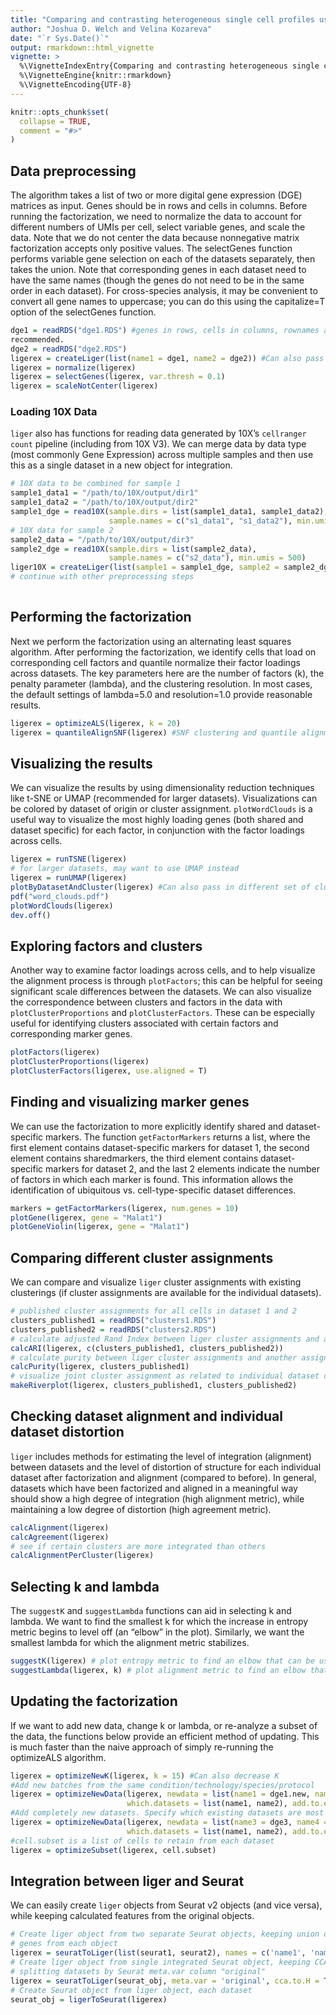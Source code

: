 ```yaml
---
title: "Comparing and contrasting heterogeneous single cell profiles using liger"
author: "Joshua D. Welch and Velina Kozareva"
date: "`r Sys.Date()`"
output: rmarkdown::html_vignette
vignette: >
  %\VignetteIndexEntry{Comparing and contrasting heterogeneous single cell profiles using liger}
  %\VignetteEngine{knitr::rmarkdown}
  %\VignetteEncoding{UTF-8}
---
```


```r
knitr::opts_chunk$set(
  collapse = TRUE,
  comment = "#>"
)
```

## Data preprocessing
The algorithm takes a list of two or more digital gene expression (DGE) matrices as input. Genes should be in rows and cells in columns.
Before running the factorization, we need to normalize the data to account for different numbers of UMIs per cell,
select variable genes, and scale the data. Note that we do not center the data because nonnegative matrix factorization accepts only
positive values. The selectGenes function performs variable gene selection on each of the datasets separately, then takes the union. Note that corresponding genes in each dataset need to have the same names (though the genes do not need to be in the same order in each dataset). For cross-species analysis, it may be convenient to convert all gene names to uppercase; you can do this using the capitalize=T option of the selectGenes function.
```r
dge1 = readRDS("dge1.RDS") #genes in rows, cells in columns, rownames and colnames included. Sparse matrix format is
recommended.
dge2 = readRDS("dge2.RDS")
ligerex = createLiger(list(name1 = dge1, name2 = dge2)) #Can also pass in more than 2 datasets
ligerex = normalize(ligerex)
ligerex = selectGenes(ligerex, var.thresh = 0.1)
ligerex = scaleNotCenter(ligerex)
```

### Loading 10X Data
`liger` also has functions for reading data generated by 10X's `cellranger count` pipeline (including
from 10X V3). We can merge data by data type (most commonly Gene Expression) across multiple samples and 
then use this as a single dataset in a new object for integration. 
```r
# 10X data to be combined for sample 1 
sample1_data1 = "/path/to/10X/output/dir1"
sample1_data2 = "/path/to/10X/output/dir2"
sample1_dge = read10X(sample.dirs = list(sample1_data1, sample1_data2), 
                      sample.names = c("s1_data1", "s1_data2"), min.umis = 500)
# 10X data for sample 2
sample2_data = "/path/to/10X/output/dir3"
sample2_dge = read10X(sample.dirs = list(sample2_data), 
                      sample.names = c("s2_data"), min.umis = 500)
liger10X = createLiger(list(sample1 = sample1_dge, sample2 = sample2_dge))
# continue with other preprocessing steps
                      
```

## Performing the factorization
Next we perform the factorization using an alternating least squares algorithm. After performing the factorization,
we identify cells that load on corresponding cell factors and quantile normalize their factor loadings across datasets.
The key parameters here are the number of factors (k), the penalty parameter (lambda), and the clustering resolution.
In most cases, the default settings of lambda=5.0 and resolution=1.0 provide reasonable results.
```r
ligerex = optimizeALS(ligerex, k = 20) 
ligerex = quantileAlignSNF(ligerex) #SNF clustering and quantile alignment
```

## Visualizing the results
We can visualize the results by using dimensionality reduction techniques like t-SNE or UMAP (recommended 
for larger datasets). Visualizations can be colored by dataset of origin or cluster assignment. 
`plotWordClouds` is a useful way to visualize the most highly loading genes (both shared and dataset
specific) for each factor, in conjunction with the factor loadings across cells.  
```r
ligerex = runTSNE(ligerex)
# for larger datasets, may want to use UMAP instead
ligerex = runUMAP(ligerex)
plotByDatasetAndCluster(ligerex) #Can also pass in different set of cluster labels to plot
pdf("word_clouds.pdf")
plotWordClouds(ligerex)
dev.off()
```

## Exploring factors and clusters
Another way to examine factor loadings across cells, and to help visualize the alignment process is 
through `plotFactors`; this can be helpful for seeing significant scale differences between the 
datasets. We can also visualize the correspondence between clusters and factors in the data with 
`plotClusterProportions` and `plotClusterFactors`. These can be especially useful for identifying 
clusters associated with certain factors and corresponding marker genes. 
```r
plotFactors(ligerex)
plotClusterProportions(ligerex)
plotClusterFactors(ligerex, use.aligned = T)
```

## Finding and visualizing marker genes
We can use the factorization to more explicitly identify shared and dataset-specific markers. The function `getFactorMarkers`
returns a list, where the first element contains dataset-specific markers for dataset 1, the second 
element contains sharedmarkers, the third element contains dataset-specific markers for dataset 2, 
and the last 2 elements indicate the number of factors in which each marker is found. This information 
allows the identification of ubiquitous vs. cell-type-specific dataset differences.
```r
markers = getFactorMarkers(ligerex, num.genes = 10)
plotGene(ligerex, gene = "Malat1")
plotGeneViolin(ligerex, gene = "Malat1")
```

## Comparing different cluster assignments 
We can compare and visualize `liger` cluster assignments with existing clusterings (if cluster assignments
are available for the individual datasets). 
```r
# published cluster assignments for all cells in dataset 1 and 2
clusters_published1 = readRDS("clusters1.RDS")
clusters_published2 = readRDS("clusters2.RDS")
# calculate adjusted Rand Index between liger cluster assignments and another assignment
calcARI(ligerex, c(clusters_published1, clusters_published2)) 
# calculate purity between liger cluster assignments and another assignment for just dataset 1 
calcPurity(ligerex, clusters_published1)
# visualize joint cluster assignment as related to individual dataset cluster assignments
makeRiverplot(ligerex, clusters_published1, clusters_published2)
```

## Checking dataset alignment and individual dataset distortion
`liger` includes methods for estimating the level of integration (alignment) between datasets and 
the level of distortion of structure for each individual dataset after factorization and alignment
(compared to before). In general, datasets which have been factorized and aligned in a meaningful way
should show a high degree of integration (high alignment metric), while maintaining a low degree of distortion 
(high agreement metric).
```r
calcAlignment(ligerex)
calcAgreement(ligerex)
# see if certain clusters are more integrated than others
calcAlignmentPerCluster(ligerex)
```

## Selecting k and lambda
The `suggestK` and `suggestLambda` functions can aid in selecting k and lambda. We want to find the smallest
k for which the increase in entropy metric begins to level off (an "elbow" in the plot). Similarly, we want the
smallest lambda for which the alignment metric stabilizes.
```r
suggestK(ligerex) # plot entropy metric to find an elbow that can be used to select the number of factors
suggestLambda(ligerex, k) # plot alignment metric to find an elbow that can be used to select the value of lambda
```

## Updating the factorization
If we want to add new data, change k or lambda, or re-analyze a subset of the data, the functions
below provide an efficient method of updating. This is much faster than the naive approach of 
simply re-running the optimizeALS algorithm.
```r
ligerex = optimizeNewK(ligerex, k = 15) #Can also decrease K
#Add new batches from the same condition/technology/species/protocol
ligerex = optimizeNewData(ligerex, newdata = list(name1 = dge1.new, name2 = dge2.new),
                          which.datasets = list(name1, name2), add.to.existing = T) 
#Add completely new datasets. Specify which existing datasets are most similar.
ligerex = optimizeNewData(ligerex, newdata = list(name3 = dge3, name4 = dge4),
                          which.datasets = list(name1, name2), add.to.existing = F) 
#cell.subset is a list of cells to retain from each dataset
ligerex = optimizeSubset(ligerex, cell.subset) 
```

## Integration between liger and Seurat
We can easily create `liger` objects from Seurat v2 objects (and vice versa), while keeping calculated 
features from the original objects. 
```r
# Create liger object from two separate Seurat objects, keeping union of top 2000 highly variable 
# genes from each object
ligerex = seuratToLiger(list(seurat1, seurat2), names = c('name1', 'name2'), num.hvg.info = 2000)
# Create liger object from single integrated Seurat object, keeping CCA factorization, 
# splitting datasets by Seurat meta.var column "original"
ligerex = seuratToLiger(seurat_obj, meta.var = 'original', cca.to.H = T)
# Create Seurat object from liger object, each dataset
seurat_obj = ligerToSeurat(ligerex)
```